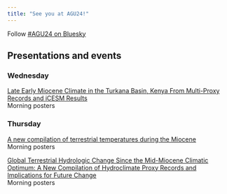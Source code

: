 ```yaml
---
title: "See you at AGU24!"
---
```


Follow [#AGU24 on Bluesky](https://bsky.app/hashtag/AGU24) 

## Presentations and events

### Wednesday

[Late Early Miocene Climate in the Turkana Basin, Kenya From Multi-Proxy Records and iCESM Results](https://agu.confex.com/agu/agu24/meetingapp.cgi/Paper/1549769)\
Morning posters

### Thursday

[A new compilation of terrestrial temperatures during the Miocene](https://agu.confex.com/agu/agu24/meetingapp.cgi/Paper/1642372)\
Morning posters

[Global Terrestrial Hydrologic Change Since the Mid-Miocene Climatic Optimum: A New Compilation of Hydroclimate Proxy Records and Implications for Future Change](https://agu.confex.com/agu/agu24/meetingapp.cgi/Paper/1643128)\
Morning posters

